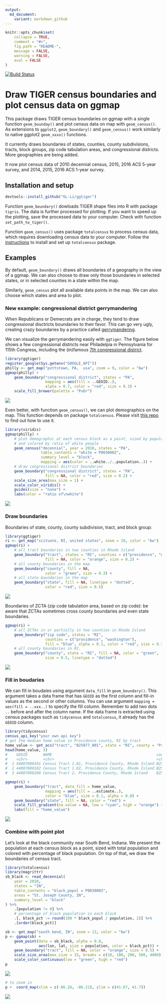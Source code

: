 ```yaml
---
output:
  md_document:
    variant: markdown_github
---
```



```r
knitr::opts_chunk$set(
    collapse = TRUE,
    comment = "#>",
    fig.path = "README-",
    message = FALSE,
    warning = FALSE,
    eval = FALSE
)
```




[![Build Status](https://travis-ci.org/GL-Li/ggtiger.svg?branch=master)](https://travis-ci.org/GL-Li/ggtiger)

# Draw TIGER census boundaries and plot census data on ggmap

This package draws TIGER census boundaries on ggmap with a single function `geom_bounday()` and plot census data on map with `geom_census()`. As extensions to `ggplot2`, `geom_boundary()` and `geom_census()` work similarly to native ggplot2 `geom_xxxx()` functions.

It currently draws boundaries of states, counties, county subdivisions, tracts, block groups, zip code tabulation areas, and congressional districts. More geographies are being added.

It now plot census data of 2010 decennial census, 2015, 2016 ACS 5-year survey, and 2014, 2015, 2016 ACS 1-year survey.


## Installation and setup

```r
devtools::install_github("GL-Li/ggtiger")
```

Function `geom_boundary()` dowloads TIGER shape files into R with package `tigris`. The data is further processed for plotting. If you want to speed up the plotting, save the processed data to your computer. Check with function `set_path_to_tiger()`. 

Function `geom_census()` uses package `totalcensus` to process census data, which requires downloading census data to your computer. Follow the [instructions](https://github.com/GL-Li/totalcensus) to install and set up `totalcensus` package.

## Examples
By default, `geom_boundary()` draws all boundaries of a geography in the view of a ggmap. We can also choose to draw only those boundaries in selected states, or in selected counties in a state within the map.

Similarly, `geom_census` plot all available data points in the map. We can also choose which states and area to plot.

### New example: congressional district gerrymandering
When Republicans or Demecrats are in charge, they tend to draw congressional disctricts boundaries to their favor. This can go very ugly, creating crazy boundaries by a practice called [gerrymandering](https://en.wikipedia.org/wiki/Gerrymandering). 

We can visualize the gerrymandering easily with `ggtiger`. The figure below shows a few congressional districts near Philadelpia in Pennsylvania for 115th Congress, including the (in)famous [7th congressional district](https://en.wikipedia.org/wiki/Pennsylvania%27s_7th_congressional_district).

```r
library(ggtiger)
register_google(Sys.getenv("GOOGLE_API"))
philly <- get_map("pottstown, PA,  usa", zoom = 9, color = "bw")
ggmap(philly) +
    geom_boundary("congressional district", states = "PA",
                  mapping = aes(fill = ..GEOID..),
                  alpha = 0.7, color = "red", size = 0.3) +
    scale_fill_brewer(palette = "PuOr")
```

![](figures/congressional_disctrict.png)

Even better, with function `geom_census()`, we can plot demographics on the map. This function depends on package `totalcensus`. Please visit [this repo](https://github.com/GL-Li/totalcensus) to find out how to use it.

```r
library(viridis)
ggmap(philly) +
    # plot demographic at each census block as a point, sized by population
    # and colored by ratio of white people
    geom_census("decennial", year = 2010, states = "PA",
                table_contents = "white = P0030002",
                summary_level = "block",
                mapping = aes(color = ..white../..population..)) +
    # draw congressional district boundaries
    geom_boundary("congressional district", states = "PA",
                  fill = NA, color = "red", size = 0.2) +
    scale_size_area(max_size = 1) +   
    scale_color_viridis() +
    guides(size = "none") +  
    labs(color = "ratio of\nwhite")
```

![](figures/congressional_disctrict_census.png)

### Draw boundaries
Boundaries of state, county, county subdivision, tract, and block group:
```r
library(ggtiger)
ri <- get_map("scituate, RI, united states", zoom = 10, color = "bw")
ggmap(ri) +
    # all tract boundaries in two counties in Rhode Island
    geom_boundary("tract", states = "RI", counties = c("providence", "washington"),
                  fill = NA, color = "orange", size = 0.2) +
    # all county boundaries in the map
    geom_boundary("county", fill = NA, 
                  color = "green", size = 0.3) +
    # all state boundaries in the map
    geom_boundary("state", fill = NA, linetype = "dotted", 
                  color = "red", size = 0.5)

```

![](figures/boundaries.png)

 Boundaries of ZCTA (zip code tabulation area, based on zip code): be aware that ZCTAs sometimes cross county boundaries and even state boundaries.
```r
ggmap(ri) +
    # all ZCTAs in or partially in two counties in Rhode Island
    geom_boundary("zip code", states = "RI", 
                  counties = c("providence", "washington"),
                  fill = "blue", alpha = 0.1, color = "red", size = 0.3) +
    # all county boundaries in RI. 
    geom_boundary("county", state = "RI", fill = NA, color = "green", 
                  size = 0.5, linetype = "dotted")

```

![](figures/zip_code.png)


### Fill in boudaries
We can fill in boudaies using argument `data_fill` in `geom_boundary()`. This argument takes a data frame that has `GEOID` as the first column and fill-in values as the second or other columns. You can use argument `mapping = aes(fill = ..xxx..)` to specify the fill column. Remember to add two dots `..` before and after the column name. If the data frame is extracted using census packages such as `tidycensus` and `totalcensus`, it already has the `GEOID` column.

```r
library(tidycensus)
census_api_key("your own api key")
# get the median home value in Providence county, RI by tract
home_value <- get_acs("tract", "B25077_001", state = "RI", county = "Providence") 
head(home_value, 3)
#    GEOID       NAME                                               variable   estimate   moe
#    <chr>       <chr>                                              <chr>         <dbl> <dbl>
#  1 44007000101 Census Tract 1.01, Providence County, Rhode Island B25077_001   155000  9765
#  2 44007000102 Census Tract 1.02, Providence County, Rhode Island B25077_001   154700 11819
#  3 44007000200 Census Tract 2, Providence County, Rhode Island    B25077_001   134600 31087

ggmap(ri) +
    geom_boundary("tract", data_fill = home_value, 
                  mapping = aes(fill = ..estimate..),
                  color = "blue", size = 0.1, alpha = 0.8) +
    geom_boundary("state", fill = NA, color = "red") +
    scale_fill_gradient(na.value = NA, low = "cyan", high = "orange") +
    labs(fill = "home_value")
```

![](figures/boundaries_with_fill.png)


### Combine with point plot
Let's look at the black community near South Bend, Indiana. We present the population at each census block as a point, sized with total population and colored with percentage of black population. On top of that, we draw the boundaries of census tract.

```r
library(totalcensus)
library(magrittr)
sb_black <- read_decennial(
    year = 2010,
    states = "IN",
    table_contents = "black_popul = P0030003",
    areas = "St. Joseph County, IN",
    summary_level = "block"
) %>% 
    .[population != 0] %>%
    # percentage of black population in each block
    .[, black_pct := round(100 * black_popul / population, 2)] %>%
    .[order(black_pct)]

sb <- get_map("south bend, IN", zoom = 13, color = "bw")
p <- ggmap(sb) +
    geom_point(data = sb_black, alpha = 0.8,
               aes(lon, lat, size = population, color = black_pct)) +
    geom_boundary("tract", fill = NA, color = "orange", size = 0.5) +
    scale_size_area(max_size = 15, breaks = c(10, 100, 200, 500, 4000)) +
    scale_color_continuous(low = "green", high = "red") 
p
```

![](figures/boundaries_with_point.png)


```r
# to zoom in
p +  coord_map(xlim = c(-86.26, -86.21), ylim = c(41.67, 41.7))
```

![](figures/boundaries_with_point_zoom.png)

